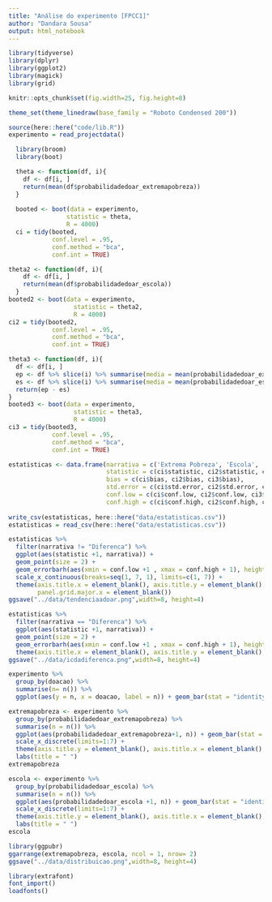 ```yaml
---
title: "Análise do experimento [FPCC1]"
author: "Dandara Sousa"
output: html_notebook
---
```



```r
library(tidyverse)
library(dplyr)
library(ggplot2)
library(magick)
library(grid)

knitr::opts_chunk$set(fig.width=25, fig.height=8) 

theme_set(theme_linedraw(base_family = "Roboto Condensed 200"))
```

```r
source(here::here("code/lib.R"))
experimento = read_projectdata()
```

```r
  library(broom)
  library(boot)

  theta <- function(df, i){
    df <- df[i, ]
    return(mean(df$probabilidadedoar_extremapobreza))
  }
  
  booted <- boot(data = experimento, 
                statistic = theta, 
                R = 4000)
  ci = tidy(booted, 
            conf.level = .95,
            conf.method = "bca",
            conf.int = TRUE)
```

```r
theta2 <- function(df, i){
    df <- df[i, ]
    return(mean(df$probabilidadedoar_escola))
  }
booted2 <- boot(data = experimento,
                  statistic = theta2,
                  R = 4000)
ci2 = tidy(booted2,
            conf.level = .95,
            conf.method = "bca",
            conf.int = TRUE)
```

```r
theta3 <- function(df, i){
  df <- df[i, ]
  ep <- df %>% slice(i) %>% summarise(media = mean(probabilidadedoar_extremapobreza)) %>% pull(media)
  es <- df %>% slice(i) %>% summarise(media = mean(probabilidadedoar_escola)) %>% pull(media)
  return(ep - es)
}
booted3 <- boot(data = experimento,
                  statistic = theta3,
                  R = 4000)
ci3 = tidy(booted3,
            conf.level = .95,
            conf.method = "bca",
            conf.int = TRUE)
```

```r
estatisticas <- data.frame(narrativa = c('Extrema Pobreza', 'Escola', 'Diferenca'),
                           statistic = c(ci$statistic, ci2$statistic, ci3$statistic),
                           bias = c(ci$bias, ci2$bias, ci3$bias),
                           std.error = c(ci$std.error, ci2$std.error, ci3$std.error),
                           conf.low = c(ci$conf.low, ci2$conf.low, ci3$conf.low),
                           conf.high = c(ci$conf.high, ci2$conf.high, ci3$conf.high))
  
write_csv(estatisticas, here::here("data/estatisticas.csv"))
estatisticas = read_csv(here::here("data/estatisticas.csv"))

```

```r
estatisticas %>%
  filter(narrativa != "Diferenca") %>%
  ggplot(aes(statistic +1, narrativa)) +
  geom_point(size = 2) +
  geom_errorbarh(aes(xmin = conf.low +1 , xmax = conf.high + 1), height = 0) +
  scale_x_continuous(breaks=seq(1, 7, 1), limits=c(1, 7)) + 
  theme(axis.title.x = element_blank(), axis.title.y = element_blank(), axis.text.y = element_blank(),
        panel.grid.major.x = element_blank())
ggsave("../data/tendenciaadoar.png",width=8, height=4)
```

```r
estatisticas %>%
  filter(narrativa == "Diferenca") %>%
  ggplot(aes(statistic +1, narrativa)) +
  geom_point(size = 2) +
  geom_errorbarh(aes(xmin = conf.low +1 , xmax = conf.high + 1), height = 0) +
  theme(axis.title.x = element_blank(), axis.title.y = element_blank(), axis.text.y = element_blank(), panel.grid.major.x = element_blank())
ggsave("../data/icdadiferenca.png",width=8, height=4)
```

```r
experimento %>%
  group_by(doacao) %>%
  summarise(n= n()) %>%
  ggplot(aes(y = n, x = doacao, label = n)) + geom_bar(stat = "identity") + geom_text()
```

```r
extremapobreza <- experimento %>%
  group_by(probabilidadedoar_extremapobreza) %>%
  summarise(n = n()) %>%
  ggplot(aes(probabilidadedoar_extremapobreza+1, n)) + geom_bar(stat = "identity") +
  scale_x_discrete(limits=1:7) +
  theme(axis.title.y = element_blank(), axis.title.x = element_blank(), panel.grid.major.x = element_blank()) +
  labs(title = " ") 
extremapobreza
```

```r
escola <- experimento %>%
  group_by(probabilidadedoar_escola) %>%
  summarise(n = n()) %>%
  ggplot(aes(probabilidadedoar_escola +1, n)) + geom_bar(stat = "identity") +
  scale_x_discrete(limits=1:7) +
  theme(axis.title.y = element_blank(), axis.title.x = element_blank(), panel.grid.major.x = element_blank()) +
  labs(title = " ")
escola
```

```r
library(ggpubr)
ggarrange(extremapobreza, escola, ncol = 1, nrow= 2)
ggsave("../data/distribuicao.png",width=8, height=4)
```

```r
library(extrafont)
font_import()
loadfonts()
```

